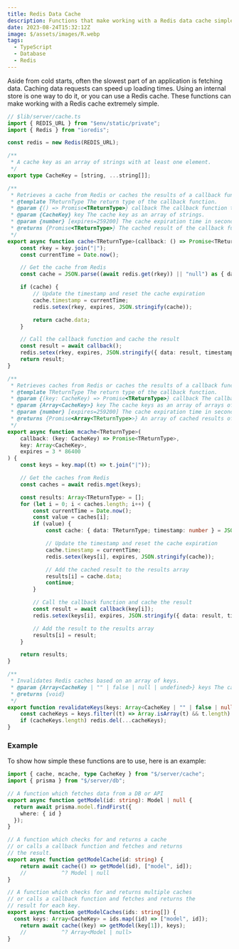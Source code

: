 ```yaml
---
title: Redis Data Cache
description: Functions that make working with a Redis data cache simple
date: 2023-08-24T15:32:12Z
image: $/assets/images/R.webp
tags:
  - TypeScript
  - Database
  - Redis
---
```


Aside from cold starts, often the slowest part of an application is fetching data. Caching data requests can speed up loading times. Using an internal store is one way to do it, or you can use a Redis cache. These functions can make working with a Redis cache extremely simple.

```typescript
// $lib/server/cache.ts
import { REDIS_URL } from "$env/static/private";
import { Redis } from "ioredis";

const redis = new Redis(REDIS_URL);

/**
 * A cache key as an array of strings with at least one element.
 */
export type CacheKey = [string, ...string[]];

/**
 * Retrieves a cache from Redis or caches the results of a callback function.
 * @template TReturnType The return type of the callback function.
 * @param {() => Promise<TReturnType>} callback The callback function to cache.
 * @param {CacheKey} key The cache key as an array of strings.
 * @param {number} [expires=259200] The cache expiration time in seconds. Defaults to 3 days.
 * @returns {Promise<TReturnType>} The cached result of the callback function.
 */
export async function cache<TReturnType>(callback: () => Promise<TReturnType>, key: CacheKey, expires = 3 * 86400) {
	const rkey = key.join("|");
	const currentTime = Date.now();

	// Get the cache from Redis
	const cache = JSON.parse((await redis.get(rkey)) || "null") as { data: TReturnType; timestamp: number } | null;

	if (cache) {
		// Update the timestamp and reset the cache expiration
		cache.timestamp = currentTime;
		redis.setex(rkey, expires, JSON.stringify(cache));

		return cache.data;
	}

	// Call the callback function and cache the result
	const result = await callback();
	redis.setex(rkey, expires, JSON.stringify({ data: result, timestamp: currentTime }));
	return result;
}

/**
 * Retrieves caches from Redis or caches the results of a callback function for each key.
 * @template TReturnType The return type of the callback function.
 * @param {(key: CacheKey) => Promise<TReturnType>} callback The callback function to cache.
 * @param {Array<CacheKey>} key The cache keys as an array of arrays of strings.
 * @param {number} [expires=259200] The cache expiration time in seconds. Defaults to 3 days.
 * @returns {Promise<Array<TReturnType>>} An array of cached results of the callback function for each key.
 */
export async function mcache<TReturnType>(
	callback: (key: CacheKey) => Promise<TReturnType>,
	key: Array<CacheKey>,
	expires = 3 * 86400
) {
	const keys = key.map((t) => t.join("|"));

	// Get the caches from Redis
	const caches = await redis.mget(keys);

	const results: Array<TReturnType> = [];
	for (let i = 0; i < caches.length; i++) {
		const currentTime = Date.now();
		const value = caches[i];
		if (value) {
			const cache: { data: TReturnType; timestamp: number } = JSON.parse(value);

			// Update the timestamp and reset the cache expiration
			cache.timestamp = currentTime;
			redis.setex(keys[i], expires, JSON.stringify(cache));

			// Add the cached result to the results array
			results[i] = cache.data;
			continue;
		}

		// Call the callback function and cache the result
		const result = await callback(key[i]);
		redis.setex(keys[i], expires, JSON.stringify({ data: result, timestamp: currentTime }));

		// Add the result to the results array
		results[i] = result;
	}

	return results;
}

/**
 * Invalidates Redis caches based on an array of keys.
 * @param {Array<CacheKey | "" | false | null | undefined>} keys The cache keys as an array of arrays of strings. Empty strings, false, null, and undefined are ignored.
 * @returns {void}
 */
export function revalidateKeys(keys: Array<CacheKey | "" | false | null | undefined>) {
	const cacheKeys = keys.filter((t) => Array.isArray(t) && t.length).map((t) => (t as string[]).join("|"));
	if (cacheKeys.length) redis.del(...cacheKeys);
}
```

### Example

To show how simple these functions are to use, here is an example:

```typescript
import { cache, mcache, type CacheKey } from "$/server/cache";
import { prisma } from "$/server/db";

// A function which fetches data from a DB or API
export async function getModel(id: string): Model | null {
  return await prisma.model.findFirst({
    where: { id }
  });
}

// A function which checks for and returns a cache
// or calls a callback function and fetches and returns
// the result.
export async function getModelCache(id: string) {
	return await cache(() => getModel(id), ["model", id]);
	//           ^? Model | null
}

// A function which checks for and returns multiple caches
// or calls a callback function and fetches and returns the
// result for each key.
export async function getModelCaches(ids: string[]) {
  const keys: Array<CacheKey> = ids.map((id) => ["model", id]);
	return await cache((key) => getModel(key[1]), keys);
	//           ^? Array<Model | null>
}
```
